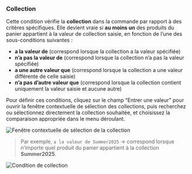### Collection

Cette condition vérifie la **collection** dans la commande par rapport à des critères spécifiques. Elle devient vraie si **au moins un** des produits du panier appartient à la valeur de collection saisie, en fonction de l’une des sous-conditions suivantes :

- **a la valeur de** (correspond lorsque la collection a la valeur spécifiée)
- **n’a pas la valeur de** (correspond lorsque la collection n’a pas la valeur spécifiée)
- **a une autre valeur que** (correspond lorsque la collection a une valeur différente de celle saisie)
- **n’a pas d’autre valeur que** (correspond lorsque la collection contient uniquement la valeur saisie et aucune autre)

Pour définir ces conditions, cliquez sur le champ “Entrer une valeur” pour ouvrir la fenêtre contextuelle de sélection des collections, puis recherchez ou sélectionnez directement la collection souhaitée, et choisissez la comparaison appropriée dans le menu déroulant.

<img
  src="/images/essentials/condition-sets/collection-selection-popup.webp"
  alt="Fenêtre contextuelle de sélection de la collection"
/>

> Par exemple, `a la valeur de Summer2025` → correspond lorsque n’importe quel produit du panier appartient à la collection **Summer2025**.

<img
  src="/images/essentials/condition-sets/collection-has-value-of.webp"
  alt="Condition de collection"
/>
